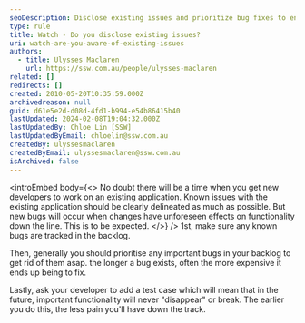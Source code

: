 ```yaml
---
seoDescription: Disclose existing issues and prioritize bug fixes to ensure seamless application development and reduce costly rework.
type: rule
title: Watch - Do you disclose existing issues?
uri: watch-are-you-aware-of-existing-issues
authors:
  - title: Ulysses Maclaren
    url: https://ssw.com.au/people/ulysses-maclaren
related: []
redirects: []
created: 2010-05-20T10:35:59.000Z
archivedreason: null
guid: d61e5e2d-d08d-4fd1-b994-e54b86415b40
lastUpdated: 2024-02-08T19:04:32.000Z
lastUpdatedBy: Chloe Lin [SSW]
lastUpdatedByEmail: chloelin@ssw.com.au
createdBy: ulyssesmaclaren
createdByEmail: ulyssesmaclaren@ssw.com.au
isArchived: false
---
```


<introEmbed
  body={<>
No doubt there will be a time when you get new developers to work on an existing application. Known issues with the existing application should be clearly delineated as much as possible. But new bugs will occur when changes have unforeseen effects on functionality down the line. This is to be expected.
  </>}
/>
1st, make sure any known bugs are tracked in the backlog.

Then, generally you should prioritise any important bugs in your backlog to get rid of them asap. the longer a bug exists, often the more expensive it ends up being to fix.

Lastly, ask your developer to add a test case which will mean that in the future, important functionality will never "disappear" or break. The earlier you do this, the less pain you'll have down the track.
